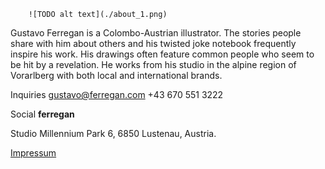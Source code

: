 <Illustrations>

        ![TODO alt text](./about_1.png)
   
</Illustrations>

<Description>
Gustavo Ferregan is a Colombo-Austrian illustrator. The stories people share with him about others and his twisted joke notebook frequently inspire his work. His drawings often feature common people who seem to be hit by a revelation.
He works from his studio in the alpine region of Vorarlberg with both local and international brands.

Inquiries 
gustavo@ferregan.com
+43 670 551 3222

Social
__ferregan__

Studio
Millennium Park 6, 6850 Lustenau, Austria.

[Impressum](/impressum)
</Description>
